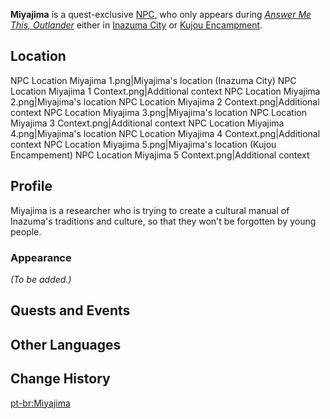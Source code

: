 {{Meta
<!-- REMOVE THIS TEMPLATE AFTER ADDING MISSING INFO -->
|missing_NPC_profile  = yes
}}
{{Character Infobox
|type             = Quest NPC
|image            = NPC Miyajima.png
|region           = Inazuma
|location         = Inazuma
|title            = Researcher
}}
'''Miyajima''' is a quest-exclusive [[NPC]], who only appears during ''[[Answer Me This, Outlander]]'' either in [[Inazuma City]] or [[Kujou Encampment]].

==Location==
<gallery><!--there are several locations throughout inazuma city-->
NPC Location Miyajima 1.png|Miyajima's location (Inazuma City)
NPC Location Miyajima 1 Context.png|Additional context
NPC Location Miyajima 2.png|Miyajima's location
NPC Location Miyajima 2 Context.png|Additional context
NPC Location Miyajima 3.png|Miyajima's location
NPC Location Miyajima 3 Context.png|Additional context
NPC Location Miyajima 4.png|Miyajima's location
NPC Location Miyajima 4 Context.png|Additional context
NPC Location Miyajima 5.png|Miyajima's location (Kujou Encampement)
NPC Location Miyajima 5 Context.png|Additional context
</gallery>
<!--NPC Location Miyajima 6.png|Miyajima's location (Kujou Encampement)
NPC Context Miyajima 6.png|Additional context-->

==Profile==
<!-- detailed story/lore information goes here -->
Miyajima is a researcher who is trying to create a cultural manual of Inazuma's traditions and culture, so that they won't be forgotten by young people.

===Appearance===
''(To be added.)''

==Quests and Events==
{{Quests and Events}}

==Other Languages==
{{Other Languages
|default_hidden = 1
|en      = Miyajima
|zhs     = 宫岛
|zhs_rm  = Gōngdǎo
|zht     = 宮島
|zht_rm  = Gōngdǎo
|ja      = 宮島
|ja_rm   = Miyajima
|ko      = 미야지마
|es      = Miyajima
|fr      = Miyajima
|ru      = Миядзима
|th      = Miyajima
|vi      = Miyajima
|de      = Miyajima
|id      = Miyajima
|pt      = Miyajima
|tr      = Miyajima
|it      = Miyajima
}}

==Change History==
{{Change History|2.0}}

[[pt-br:Miyajima]]